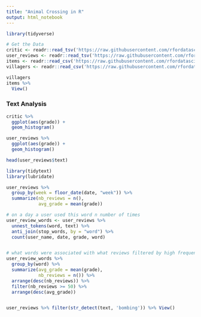 ```yaml
---
title: "Animal Crossing in R"
output: html_notebook
---
```


```r
library(tidyverse)

# Get the Data
critic <- readr::read_tsv('https://raw.githubusercontent.com/rfordatascience/tidytuesday/master/data/2020/2020-05-05/critic.tsv')
user_reviews <- readr::read_tsv('https://raw.githubusercontent.com/rfordatascience/tidytuesday/master/data/2020/2020-05-05/user_reviews.tsv')
items <- readr::read_csv('https://raw.githubusercontent.com/rfordatascience/tidytuesday/master/data/2020/2020-05-05/items.csv')
villagers <- readr::read_csv('https://raw.githubusercontent.com/rfordatascience/tidytuesday/master/data/2020/2020-05-05/villagers.csv')

```

```r
villagers
items %>%
  View()
```


### Text Analysis

```r
critic %>%
  ggplot(aes(grade)) +
  geom_histogram()

user_reviews %>%
  ggplot(aes(grade)) +
  geom_histogram()

head(user_reviews$text)
```

```r
library(tidytext)
library(lubridate)

user_reviews %>%
  group_by(week = floor_date(date, "week")) %>%
  summarize(nb_reviews = n(),
            avg_grade = mean(grade))

# on a day a user used this word n number of times
user_review_words <- user_reviews %>%
  unnest_tokens(word, text) %>%
  anti_join(stop_words, by = "word") %>%
  count(user_name, date, grade, word)

```
```r

```

```r
# what words were associated with what reviews filtered by high frequency ordered by high grade
user_review_words %>%
  group_by(word) %>%
  summarize(avg_grade = mean(grade),
            nb_reviews = n()) %>%
  arrange(desc(nb_reviews)) %>%
  filter(nb_reviews >= 50) %>%
  arrange(desc(avg_grade))


user_reviews %>% filter(str_detect(text, 'bombing')) %>% View()
```

